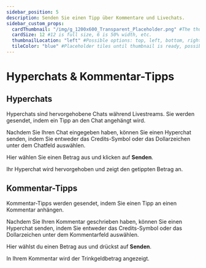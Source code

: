```yaml
---
sidebar_position: 5
description: Senden Sie einen Tipp über Kommentare und Livechats.
sidebar_custom_props:
  cardThumbnail: "/img/g_1200x600_Transparent_Placeholder.png" #The thumbnail on the category card.
  cardSize: 12 #12 is full size, 6 is 50% width, etc.
  thumbnailLocation: "left" #Possible options: top, left, bottom, right, none
  tileColor: "blue" #Placeholder tiles until thumbnail is ready, possible options: blue, cream, darkpurple, lightpurple, mauve, orange, pink, none
---
```


# Hyperchats & Kommentar-Tipps

## Hyperchats

Hyperchats sind hervorgehobene Chats während Livestreams. Sie werden gesendet, indem ein Tipp an den Chat angehängt wird.

Nachdem Sie Ihren Chat eingegeben haben, können Sie einen Hyperchat senden, indem Sie entweder das Credits-Symbol oder das Dollarzeichen unter dem Chatfeld auswählen.

Hier wählen Sie einen Betrag aus und klicken auf **Senden**.

Ihr Hyperchat wird hervorgehoben und zeigt den getippten Betrag an.

## Kommentar-Tipps

Kommentar-Tipps werden gesendet, indem Sie einen Tipp an einen Kommentar anhängen.

Nachdem Sie Ihren Kommentar geschrieben haben, können Sie einen Hyperchat senden, indem Sie entweder das Credits-Symbol oder das Dollarzeichen unter dem Kommentarfeld auswählen.

Hier wählst du einen Betrag aus und drückst auf **Senden**.

In Ihrem Kommentar wird der Trinkgeldbetrag angezeigt.